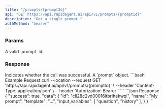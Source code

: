 ```yaml
---
title: "/prompts/{promptId}"
api: "GET https://api.rapidagent.ai/api/v1/prompts/{promptId}"
description: "Get a single prompt."
authMethod: "bearer"
---
```


### Params

<ParamField path="promptId" required type="string">
  A valid `prompt` id.
</ParamField>

### Response

<ResponseField name="success" type="boolean">
  Indicates whether the call was successful.
</ResponseField>

<ResponseField name="data" type="object">
  A `prompt` object.
</ResponseField>

<RequestExample>
```bash Example Request
curl --location --request GET 'https://api.rapidagent.ai/api/v1/prompts/{promptId}' \
--header 'Content-Type: application/json' \
--header 'Autorization: Bearer <token>'
```
</RequestExample>

<ResponseExample>
```json Response
{
  "success": true,
  "data": {
    "id": "cli28c2vd00016itbrlhekwql",
    "name": "My prompt",
    "template": "...",
    "input_variables": [
      "question",
      "history"
    ],
  }
}
```
</ResponseExample>

